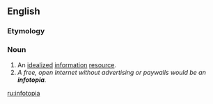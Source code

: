 ==English==

===Etymology===
{{blend|information|utopia}}

===Noun===
{{en-noun}}

# An [[idealized]] [[information]] [[resource]].
# ''A free, open Internet without advertising or paywalls would be an '''infotopia'''.''

[[ru:infotopia]]